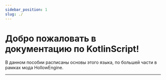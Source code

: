 ```yaml
---
sidebar_position: 1
slug: ./
---
```


# Добро пожаловать в документацию по KotlinScript!

В данном пособии расписаны основы этого языка, по большей части в рамках мода HollowEngine.

---
